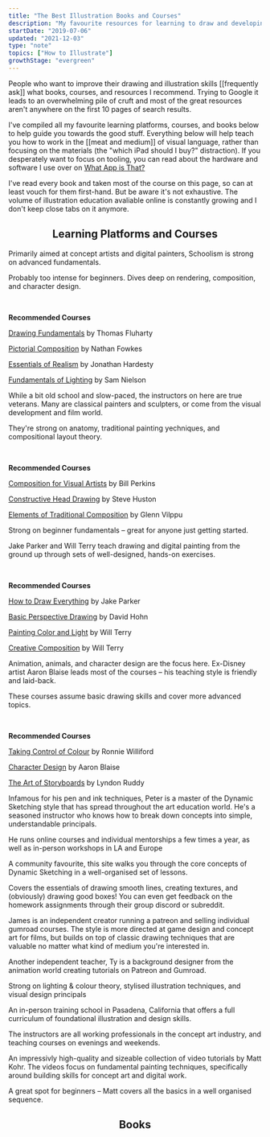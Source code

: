```yaml
---
title: "The Best Illustration Books and Courses"
description: "My favourite resources for learning to draw and developing your visual thinking skills"
startDate: "2019-07-06"
updated: "2021-12-03"
type: "note"
topics: ["How to Illustrate"]
growthStage: "evergreen"
---
```


<IntroParagraph>

People who want to improve their drawing and illustration skills [[frequently ask]] what books, courses, and resources I recommend. Trying to Google it leads to an overwhelming pile of cruft and most of the great resources aren't anywhere on the first 10 pages of search results.

</IntroParagraph>

I've compiled all my favourite learning platforms, courses, and books below to help guide you towards the good stuff. Everything below will help teach you how to work in the [[meat and medium]] of visual language, rather than focusing on the materials (the "which iPad should I buy?" distraction). <Footnote idName={1}>If you desperately want to focus on tooling, you can read about the hardware and software I use over on [What App is That?](/apps)</Footnote>

I've read every book and taken most of the course on this page, so can at least vouch for them first-hand. But be aware it's not exhaustive. The volume of illustration education avaliable online is constantly growing and I don't keep close tabs on it anymore.

<Center>

## Learning Platforms and Courses

</Center>

<TwoColumn maxWidth="1200px" alignItems="top">

<LinkCard url="http://bit.ly/35UyJ8l" title="Schoolism" image="https://res.cloudinary.com/dxj9qr5gj/image/upload/v1638779716/maggieappleton.com/notes/illustration-resources/schoolism_upphcl.png">

Primarily aimed at concept artists and digital painters, Schoolism is strong
on advanced fundamentals.

Probably too intense for beginners. Dives deep on
rendering, composition, and character design.

<br />

**Recommended Courses**

[Drawing Fundamentals](https://schoolism.com/courses/drawing/drawing-fundamentals-thomas-fluharty) by Thomas Fluharty

[Pictorial Composition](https://schoolism.com/courses/illustration/pictorial-composition-nathan-fowkes) by Nathan Fowkes

[Essentials of Realism](https://schoolism.com/courses/illustration/essentials-of-realism-jonathan-hardesty) by Jonathan Hardesty

[Fundamentals of Lighting](https://schoolism.com/courses/art/fundamentals-of-lighting-sam-nielson) by Sam Nielson

</LinkCard>

<LinkCard url="http://bit.ly/3a1S6Q5" title="New Masters Academy" image="https://res.cloudinary.com/dxj9qr5gj/image/upload/v1638779503/maggieappleton.com/notes/illustration-resources/nma_gh0mzu.png">

While a bit old school and slow-paced, the instructors on here are true veterans. Many are classical painters and sculpters, or come from the visual development and film world.

They're strong on anatomy, traditional painting yechniques, and compositional layout theory.

<br />

**Recommended Courses**

[Composition for Visual Artists](https://www.nma.art/courses/composition-for-visual-artists/) by Bill Perkins

[Constructive Head Drawing](https://www.nma.art/courses/constructive-head-drawing/) by Steve Huston

[Elements of Traditional Composition](https://www.nma.art/courses/elements-of-traditional-composition-with-glenn-vilppu-2013/) by Glenn Vilppu

</LinkCard>

<LinkCard url="http://bit.ly/2uN8KTr" title="School of Visual Storytelling" image="https://res.cloudinary.com/dxj9qr5gj/image/upload/v1638779504/maggieappleton.com/notes/illustration-resources/svs_x6axnq.png">

Strong on beginner fundamentals – great for anyone just getting started.

Jake Parker and Will Terry teach drawing and digital painting from the ground up through sets of well-designed, hands-on exercises.

<br />

**Recommended Courses**

[How to Draw Everything](https://courses.svslearn.com/courses/how-to-draw-everything) by Jake Parker

[Basic Perspective Drawing](https://courses.svslearn.com/courses/basic-perspective-drawing) by David Hohn

[Painting Color and Light](https://courses.svslearn.com/courses/painting-color-and-light) by Will Terry

[Creative Composition](https://courses.svslearn.com/courses/creative-composition) by Will Terry

</LinkCard>

<LinkCard url="http://bit.ly/3aaLajJ" title="Art of Aaron Blaise"  image="https://res.cloudinary.com/dxj9qr5gj/image/upload/v1638779503/maggieappleton.com/notes/illustration-resources/aaronblaise_iro6yk.png">

Animation, animals, and character design are the focus here. Ex-Disney artist Aaron Blaise leads most of the courses – his teaching style is friendly and laid-back.

These courses assume basic drawing skills and cover more advanced topics.

<br />

**Recommended Courses**

[Taking Control of Colour](https://creatureartteacher.com/product/color-theory-class-ronnie-wiliford/) by Ronnie Williford

[Character Design](https://creatureartteacher.com/product/character-design-course-aaron-blaise/) by Aaron Blaise

[The Art of Storyboards](https://creatureartteacher.com/product/storyboard-course-with-lyndon-ruddy/) by Lyndon Ruddy

</LinkCard>

<LinkCard url="http://bit.ly/34O5F1K" title="Peter Han"  image="https://res.cloudinary.com/dxj9qr5gj/image/upload/v1638827480/maggieappleton.com/notes/illustration-resources/peterhan_ardexg.png">

Infamous for his pen and ink techniques, Peter is a master of the Dynamic Sketching style that has spread throughout the art education world. He's a seasoned instructor who knows how to break down concepts into simple, understandable principals.

He runs online courses and individual mentorships a few times a year, as well as in-person workshops in LA and Europe

</LinkCard>

<LinkCard url="http://bit.ly/2NnE6pR" title="Draw a Box" image="https://res.cloudinary.com/dxj9qr5gj/image/upload/v1638827480/maggieappleton.com/notes/illustration-resources/drawabox_yjrfl0.png">

A community favourite, this site walks you through the core concepts of Dynamic Sketching in a well-organised set of lessons.

Covers the essentials of drawing smooth lines, creating textures, and (obviously) drawing good boxes! You can even get feedback on the homework assignments through their group discord or subreddit.

</LinkCard>

<LinkCard url="http://bit.ly/36PRv1P" title="Modern Day James" image="https://res.cloudinary.com/dxj9qr5gj/image/upload/v1638827480/maggieappleton.com/notes/illustration-resources/moddayjames_fpp9tn.png">

James is an independent creator running a patreon and selling individual gumroad courses. The style is more directed at game design and concept art for films, but builds on top of classic drawing techniques that are valuable no matter what kind of medium you're interested in.

</LinkCard>

<LinkCard url="http://bit.ly/2NhnKiH" title="Ty Carter" image="https://res.cloudinary.com/dxj9qr5gj/image/upload/v1638827480/maggieappleton.com/notes/illustration-resources/tycarter_brecyy.png">

Another independent teacher, Ty is a background designer from the animation world creating tutorials on Patreon and Gumroad.

Strong on lighting & colour theory, stylised illustration techniques, and visual design principals

</LinkCard>

<LinkCard url="http://bit.ly/2uKMYj2" title="Concept Design Academy" image="https://res.cloudinary.com/dxj9qr5gj/image/upload/v1638827480/maggieappleton.com/notes/illustration-resources/cda_pwjvsb.png">

An in-person training school in Pasadena, California that offers a full curriculum of foundational illustration and design skills.

The instructors are all working professionals in the concept art industry, and teaching courses on evenings and weekends.

</LinkCard>

<LinkCard url="http://bit.ly/3a06Ui5" title="Ctrl+Paint" image="https://res.cloudinary.com/dxj9qr5gj/image/upload/v1638827480/maggieappleton.com/notes/illustration-resources/ctrlpaint_wrnj50.png">

An impressivly high-quality and sizeable collection of video tutorials by Matt Kohr. The videos focus on fundamental painting techniques, specifically around building skills for concept art and digital work.

A great spot for beginners – Matt covers all the basics in a well organised sequence.

</LinkCard>

</TwoColumn>

<Center>

## Books

</Center>

<ResourceBook
  small
  url="https://www.goodreads.com/book/show/41583721-how-to-think-when-you-draw-volume-1"
  title="How to Think When You Draw"
  author="Lorenzo Etherington"
  image="https://res.cloudinary.com/dxj9qr5gj/image/upload/v1638779504/maggieappleton.com/notes/illustration-resources/lorenzo_rw2yuo.jpg"
/>

<ResourceBook
  small
  url="https://www.goodreads.com/book/show/15808089-how-to-draw"
  title="How to Draw"
  author="Scott Robertson"
  image="https://res.cloudinary.com/dxj9qr5gj/image/upload/v1638779504/maggieappleton.com/notes/illustration-resources/robertsondraw_lubamf.jpg"
/>

<ResourceBook
  small
  url="https://www.goodreads.com/book/show/2766647-creative-illustration"
  title="Creative Illustration"
  author="Andrew Loomis"
  image="https://res.cloudinary.com/dxj9qr5gj/image/upload/v1638779503/maggieappleton.com/notes/illustration-resources/loomiscreative_njwqd8.jpg"
/>

<ResourceBook
  small
  url="https://www.goodreads.com/book/show/23389095-framed-ink-marcos-mateu-mestre"
  title="Framed Ink: Drawing and Composition for Visual Storytellers"
  author="Marco Mateu-Mestre"
  image="https://res.cloudinary.com/dxj9qr5gj/image/upload/v1638779503/maggieappleton.com/notes/illustration-resources/framedink_h9pder.jpg"
/>

<ResourceBook
  small
  url="https://www.goodreads.com/book/show/2767856-sketching"
  title="Sketching: Drawing Techniques for Product Designers"
  author="Koos Eissen"
  image="https://res.cloudinary.com/dxj9qr5gj/image/upload/v1638779503/maggieappleton.com/notes/illustration-resources/koossketching_i6ovzm.jpg"
/>

<ResourceBook
  small
  url="https://www.goodreads.com/book/show/146300.Rapid_Viz_"
  title="Rapid Viz"
  author="Kurt Hanks & Larry Belliston"
  image="https://res.cloudinary.com/dxj9qr5gj/image/upload/v1638779504/maggieappleton.com/notes/illustration-resources/rapidviz_mfopn4.jpg"
/>

<ResourceBook
  small
  url="https://www.gallerynucleus.com/detail/21089/"
  title="Dynamic Bible"
  author="Peter Han"
  image="https://res.cloudinary.com/dxj9qr5gj/image/upload/v1638779503/maggieappleton.com/notes/illustration-resources/dynamicbible_scuqpu.jpg"
/>

<ResourceBook
  small
  url="https://www.goodreads.com/book/show/6250465-drawn-to-life"
  title="Drawn to Life: Volumes I and II"
  author="Walt Stanchfield"
  image="https://res.cloudinary.com/dxj9qr5gj/image/upload/v1638779503/maggieappleton.com/notes/illustration-resources/drawnlife_p2eanr.jpg"
/>

<ResourceBook
  small
  url="https://www.goodreads.com/book/show/1027978.Fun_with_a_Pencil"
  title="Fun with a Pencil"
  author="Andrew Loomis"
  image="https://res.cloudinary.com/dxj9qr5gj/image/upload/v1638779503/maggieappleton.com/notes/illustration-resources/funpencil_cohrn3.jpg"
/>

<ResourceBook
  small
  url="https://www.goodreads.com/book/show/136091.The_Animator_s_Survival_Kit"
  title="The Animators Survival Kit"
  author="Richard Williams"
  image="https://res.cloudinary.com/dxj9qr5gj/image/upload/v1638779503/maggieappleton.com/notes/illustration-resources/animator_vvevbn.jpg"
/>

<ResourceBook
  small
  url="https://www.goodreads.com/book/show/899923.Force"
  title="Force: Dynamic Life Drawing for Animators"
  author="Michael D. Mattesi"
  image="https://res.cloudinary.com/dxj9qr5gj/image/upload/v1638779503/maggieappleton.com/notes/illustration-resources/force_jeslfd.jpg"
/>

<ResourceBook
  small
  url="https://www.goodreads.com/book/show/102920.Understanding_Comics"
  title="Understanding Comics"
  author="Scott McCloud"
  image="https://res.cloudinary.com/dxj9qr5gj/image/upload/v1638779503/maggieappleton.com/notes/illustration-resources/comics_vmklzx.jpg"
/>

<ResourceBook
  small
  url="https://www.goodreads.com/book/show/2393396.Graphic_Storytelling_and_Visual_Narrative"
  title="Graphic Storytelling and Visual Narrative"
  author="Will Eisner"
  image="https://res.cloudinary.com/dxj9qr5gj/image/upload/v1638779503/maggieappleton.com/notes/illustration-resources/graphicstory_srgm0q.jpg"
/>

<ResourceBook
  small
  url="https://www.goodreads.com/book/show/517518.Thinkertoys"
  title="Thinkertoys"
  author="Michael Michalko"
  image="https://res.cloudinary.com/dxj9qr5gj/image/upload/v1638779504/maggieappleton.com/notes/illustration-resources/thinkertoys_bvvn4w.jpg"
/>

<ResourceBook
  small
  url="https://www.goodreads.com/book/show/10675.Lateral_Thinking"
  title="Lateral Thinking"
  author="Edward de Bono"
  image="https://res.cloudinary.com/dxj9qr5gj/image/upload/v1638779503/maggieappleton.com/notes/illustration-resources/latthinking_iw53ec.jpg"
/>
